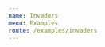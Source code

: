 ```yaml
---
name: Invaders
menu: Examples
route: /examples/invaders
---
```



<CodeSandbox
  name="Invaders"
  src="https://codesandbox.io/embed/github/mattjennings/react-phaser-fiber/tree/master/examples/invaders"
/>
<ExampleFooter />
